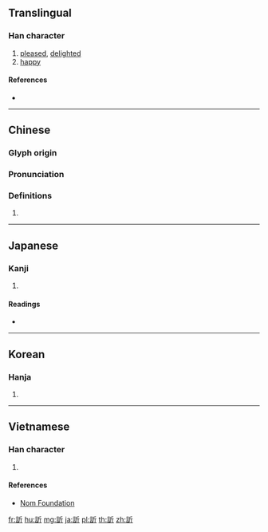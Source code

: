 {{character info/new}}
{{also|䜣|訴}}
==Translingual==

===Han character===
{{Han char|rn=149|rad=言|as=04|sn=11|four=02621|canj=YRHML|ids=⿰言斤}}

# [[pleased]], [[delighted]]
# [[happy]]

====References====
* {{Han ref|kx=1150.060|dkj=35271|dj=1617.040|hdz=63948.050|uh=8A22|ud=35362|bh=B360|bd=45920}}

----

==Chinese==
{{zh-forms|s=䜣}}

===Glyph origin===
{{Han etym}}

===Pronunciation===
{{zh-pron
|m=xīn,xī,yín
|c=jan1
|mc=y
|oc=y
|ma=
|cat=a
}}

===Definitions===
{{zh-hanzi}}

# {{rfdef|lang=zh}}

----

==Japanese==

===Kanji===
{{ja-kanji|grade=|rs=言04}}

# {{defn|lang=ja|sort=言04}}

====Readings====
* {{ja-readings|on=[[きん]] (kin), [[こん]] (kon), [[き]] (ki), [[いん]] (in), [[ごん]] (gon)|kun=[[よろこぶ]] (yorokobu)|nanori=}}

----

==Korean==

===Hanja===
{{ko-hanja|hangeul=흔|eumhun=|rv=heun|mr=hŭn|y=hun}}

# {{defn|lang=ko|sort=言04}}

----

==Vietnamese==

===Han character===
{{vi-readings|rs=言04| hanviet = hân}}

# {{defn|lang=vi|sort=言04}}

====References====
*[http://nomfoundation.org/common/nom_details.php?codepoint=8a22 Nom Foundation]

[[fr:訢]]
[[hu:訢]]
[[mg:訢]]
[[ja:訢]]
[[pl:訢]]
[[th:訢]]
[[zh:訢]]